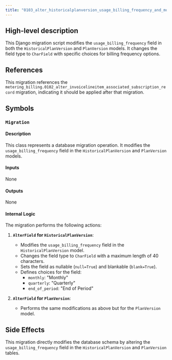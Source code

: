 ```yaml
---
title: "0103_alter_historicalplanversion_usage_billing_frequency_and_more.py"
---
```


## High-level description
This Django migration script modifies the `usage_billing_frequency` field in both the `HistoricalPlanVersion` and `PlanVersion` models. It changes the field type to `CharField` with specific choices for billing frequency options.

## References
This migration references the `metering_billing.0102_alter_invoicelineitem_associated_subscription_record` migration, indicating it should be applied after that migration.

## Symbols

### `Migration`
#### Description
This class represents a database migration operation. It modifies the `usage_billing_frequency` field in the `HistoricalPlanVersion` and `PlanVersion` models.

#### Inputs
None

#### Outputs
None

#### Internal Logic
The migration performs the following actions:

1. **`AlterField` for `HistoricalPlanVersion`**:
   - Modifies the `usage_billing_frequency` field in the `HistoricalPlanVersion` model.
   - Changes the field type to `CharField` with a maximum length of 40 characters.
   - Sets the field as nullable (`null=True`) and blankable (`blank=True`).
   - Defines choices for the field:
     - `monthly`: "Monthly"
     - `quarterly`: "Quarterly"
     - `end_of_period`: "End of Period"

2. **`AlterField` for `PlanVersion`**:
   - Performs the same modifications as above but for the `PlanVersion` model.

## Side Effects
This migration directly modifies the database schema by altering the `usage_billing_frequency` field in the `HistoricalPlanVersion` and `PlanVersion` tables. 
